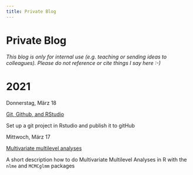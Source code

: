 ---
title: Private Blog
---

# Private Blog

*This blog is only for internal use (e.g. teaching or sending ideas to colleagues). Please do not reference or cite things I say here :-)*

<h1 class = 'blog_year'>2021</h1>

<p class = 'blog_date'>Donnerstag, März 18</p>

<a href = './posts/git_github.html' class = 'blog_link'><p class = 'blog_title'>Git, Github, and RStudio</p></a>

<p class = 'blog_abstract'>Set up a git project in Rstudio and publish it to gitHub</p>

<p class = 'blog_date'>Mittwoch, März 17</p>

<a href = './posts/multivariate_multilevel.html' class = 'blog_link'><p class = 'blog_title'>Multivariate multilevel analyses</p></a>

<p class = 'blog_abstract'>A short description how to do Multivariate Multilevel Analyses in R with the `nlme` and `MCMCglmm` packages</p>


